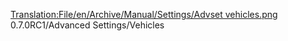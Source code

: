 [[Translation:File/en/Archive/Manual/Settings/Advset vehicles.png]]
0.7.0RC1/Advanced Settings/Vehicles